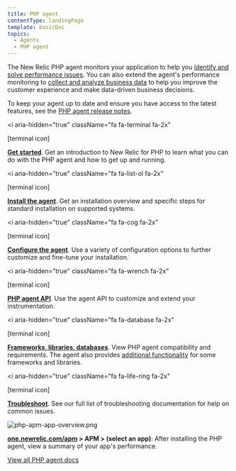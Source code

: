 ```yaml
---
title: PHP agent
contentType: landingPage
template: basicDoc
topics:
  - Agents
  - PHP agent
---
```


The New Relic PHP agent monitors your application to help you [identify and solve performance issues](/docs/agents/php-agent/getting-started/introduction-new-relic-php#monitor-performance). You can also extend the agent's performance monitoring to [collect and analyze business data](/docs/agents/php-agent/getting-started/introduction-new-relic-php#business-data) to help you improve the customer experience and make data-driven business decisions.

To keep your agent up to date and ensure you have access to the latest features, see the [PHP agent release notes](/docs/release-notes/agent-release-notes/php-release-notes).

<i
  aria-hidden="true"
  className="fa fa-terminal fa-2x"
>
  \[terminal icon]
</i>

**[Get started](/docs/agents/php-agent/getting-started)**. Get an introduction to New Relic for PHP to learn what you can do with the PHP agent and how to get up and running.

<i
  aria-hidden="true"
  className="fa fa-list-ol fa-2x"
>
  \[terminal icon]
</i>

**[Install the agent](/docs/agents/php-agent/installation)**. Get an installation overview and specific steps for standard installation on supported systems.

<i
  aria-hidden="true"
  className="fa fa-cog fa-2x"
>
  \[terminal icon]
</i>

**[Configure the agent](/docs/agents/php-agent/configuration/php-agent-configuration)**. Use a variety of configuration options to further customize and fine-tune your installation.

<i
  aria-hidden="true"
  className="fa fa-wrench fa-2x"
>
  \[terminal icon]
</i>

**[PHP agent API](/docs/agents/php-agent/configuration/php-agent-api)**. Use the agent API to customize and extend your instrumentation.

<i
  aria-hidden="true"
  className="fa fa-database fa-2x"
>
  \[terminal icon]
</i>

**[Frameworks, libraries, databases](/docs/agents/php-agent/getting-started/php-agent-compatibility-requirements)**. View PHP agent compatibility and requirements. The agent also provides [additional functionality](/docs/agents/php-agent/frameworks-libraries) for some frameworks and libraries.

<i
  aria-hidden="true"
  className="fa fa-life-ring fa-2x"
>
  \[terminal icon]
</i>

**[Troubleshoot](/docs/agents/php-agent/troubleshooting)**. See our full list of troubleshooting documentation for help on common issues.

![php-apm-app-overview.png](https://docs-staging.newrelic.com/sites/default/files/thumbnails/image/php-apm-app-overview_0.png "php-apm-app-overview.png")

**[one.newrelic.com/apm](https://one.newrelic.com/apm) > APM > (select an app)**: After installing the PHP agent, view a summary of your app's performance.

[View all PHP agent docs](/docs/agents/php-agent?toc=true)
